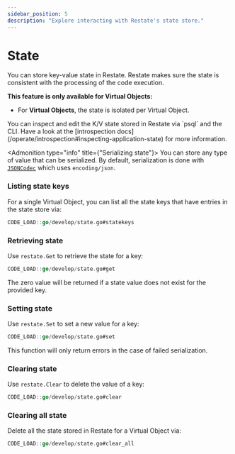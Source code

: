 ```yaml
---
sidebar_position: 5
description: "Explore interacting with Restate's state store."
---
```



# State
You can store key-value state in Restate.
Restate makes sure the state is consistent with the processing of the code execution.

**This feature is only available for Virtual Objects:**
- For **Virtual Objects**, the state is isolated per Virtual Object.

<Admonition type="info" title="Command-line introspection">
    You can inspect and edit the K/V state stored in Restate via `psql` and the CLI.
    Have a look at the [introspection docs](/operate/introspection#inspecting-application-state) for more information.
</Admonition>

<Admonition type="info" title={"Serializing state"}>
    You can store any type of value that can be serialized. By default, serialization is done with
    [`JSONCodec`](https://pkg.go.dev/github.com/restatedev/sdk-go/encoding#PayloadCodec)
    which uses `encoding/json`.
</Admonition>

### Listing state keys
For a single Virtual Object, you can list all the state keys that have entries in the state store via:

```go
CODE_LOAD::go/develop/state.go#statekeys
```

### Retrieving state
Use `restate.Get` to retrieve the state for a key:

```go
CODE_LOAD::go/develop/state.go#get
```

The zero value will be returned if a state value does not exist for the provided key.

### Setting state
Use `restate.Set` to set a new value for a key:

```go
CODE_LOAD::go/develop/state.go#set
```

This function will only return errors in the case of failed serialization.

### Clearing state
Use `restate.Clear` to delete the value of a key:

```go
CODE_LOAD::go/develop/state.go#clear
```

### Clearing all state

Delete all the state stored in Restate for a Virtual Object via:

```go
CODE_LOAD::go/develop/state.go#clear_all
```
